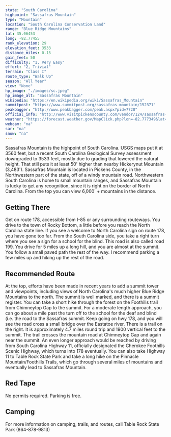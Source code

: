 ```yaml
---
state: "South Carolina"
highpoint: "Sassafras Mountain"
type: "Mountain"
location: "South Carolina Conservation Land"
range: "Blue Ridge Mountains"
lat: 35.06453
long: -82.77455
rank_elevation: 29
elevation_feet: 3533
distance_miles: 0.15
gain_feet: 50
difficulty: "1, Very Easy"
effort: "2, Trivial"
terrain: "Class I"
route_type: "Walk Up"
season: "All Year"
view: "None"
hp_image: "./images/sc.jpeg"
hp_image_alt: "Sassafras Mountain"
wikipedia: "https://en.wikipedia.org/wiki/Sassafras_Mountain"
summitpost: "https://www.summitpost.org/sassafras-mountain/152371"
peakbagger: "http://www.peakbagger.com/peak.aspx?pid=7720"
official_info: "http://www.visitpickenscounty.com/vendor/124/sassafras-mountain/"
weather: "https://forecast.weather.gov/MapClick.php?lon=-82.777349&lat=35.065146"
webcam: "na"
sar: "na"
snow: "na"
---
```


Sassafras Mountain is the highpoint of South Carolina. USGS maps put it at 3560 feet, but a recent South Carolina Geological Survey assessment downgraded to 3533 feet, mostly due to grading that lowered the natural height. That still puts it at least 50' higher than nearby Hickerynut Mountain (3,483'). Sassafras Mountain is located in Pickens County, in the Northwestern part of the state, off of a windy mountain road. Northwestern South Carolina is home to small mountain ranges, and Sassafras Mountain is lucky to get any recognition, since it is right on the border of North Carolina. From the top you can view 6,000' + mountains in the distance.

## Getting There
Get on route 178, accessible from I-85 or any surrounding routeways. You drive to the town of Rocky Bottom, a little before you reach the North Carolina state line. If you see a welcome to North Carolina sign on route 178, you have gone too far. From the South Carolina side, you take a right turn where you see a sign for a school for the blind. This road is also called road 199. You drive for 5 miles up a long hill, and you are almost at the summit. You follow a small paved path the rest of the way. I recommend parking a few miles up and hiking up the rest of the road.

## Recommended Route
At the top, efforts have been made in recent years to add a summit tower and viewpoints, including views of North Carolina's much higher Blue Ridge Mountains to the north. The summit is well marked, and there is a summit register. You can take a short hike through the forest on the Foothills trail from Chimneytop Gap to the summit. For a moderate length approach, you can go about a mile past the turn off to the school for the deaf and blind (i.e. the road to the Sassafras summit. Keep going on hwy 178, and you will see the road cross a small bridge over the Eastatoe river. There is a trail on the right. It is approximately 4.7 miles round trip and 1900 vertical feet to the summit. The trail crosses the mountain road at Chimneytop Gap and again near the summit. An even longer approach would be reached by driving from South Carolina Highway 11, officially designated the Cherokee Foothills Scenic Highway, which turns into 178 eventually. You can also take Highway 11 to Table Rock State Park and take a long hike on the Pinnacle Mountain/Foothills Trails, which go through several miles of mountains and eventually lead to Sassafras Mountain.

## Red Tape
No permits required. Parking is free.

## Camping
For more information on camping, trails, and routes, call Table Rock State Park (864-878-9813)
